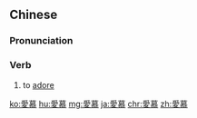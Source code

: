 {{also|爱慕}}
==Chinese==
{{zh-forms|s=爱慕}}

===Pronunciation===
{{zh-pron
|m=àimù
|c=oi3 mou6
|h=pfs=oi-mu
|mn=ài-bō͘
|cat=v
}}

===Verb===
{{zh-verb}}

# to [[adore]]
#: {{zh-x|愛慕 虛榮|''to be vain''}}

[[ko:愛慕]]
[[hu:愛慕]]
[[mg:愛慕]]
[[ja:愛慕]]
[[chr:愛慕]]
[[zh:愛慕]]